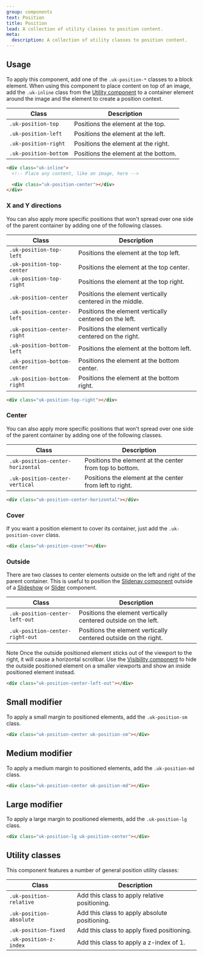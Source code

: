 ```yaml
---
group: components
text: Position
title: Position
lead: A collection of utility classes to position content.
meta:
  description: A collection of utility classes to position content.
---
```



## Usage

To apply this component, add one of the `.uk-position-*` classes to a block element. When using this component to place content on top of an image, add the `.uk-inline` class from the [Utility component](utility.md#inline) to a container element around the image and the element to create a position context.

| Class                 | Description                          |
| --------------------- | ------------------------------------ |
| `.uk-position-top`    | Positions the element at the top.    |
| `.uk-position-left`   | Positions the element at the left.   |
| `.uk-position-right`  | Positions the element at the right.  |
| `.uk-position-bottom` | Positions the element at the bottom. |

```html
<div class="uk-inline">
  <!-- Place any content, like an image, here -->

  <div class="uk-position-center"></div>
</div>
```

<Snippet component="position.basic" />

### X and Y directions

You can also apply more specific positions that won't spread over one side of the parent container by adding one of the following classes.

| Class                        | Description                                              |
| ---------------------------- | -------------------------------------------------------- |
| `.uk-position-top-left`      | Positions the element at the top left.                   |
| `.uk-position-top-center`    | Positions the element at the top center.                 |
| `.uk-position-top-right`     | Positions the element at the top right.                  |
| `.uk-position-center`        | Positions the element vertically centered in the middle. |
| `.uk-position-center-left`   | Positions the element vertically centered on the left.   |
| `.uk-position-center-right`  | Positions the element vertically centered on the right.  |
| `.uk-position-bottom-left`   | Positions the element at the bottom left.                |
| `.uk-position-bottom-center` | Positions the element at the bottom center.              |
| `.uk-position-bottom-right`  | Positions the element at the bottom right.               |

```html
<div class="uk-position-top-right"></div>
```

<Snippet component="position.xy_directions" />

### Center

You can also apply more specific positions that won't spread over one side of the parent container by adding one of the following classes.

| Class                            | Description                                             |
| -------------------------------- | ------------------------------------------------------- |
| `.uk-position-center-horizontal` | Positions the element at the center from top to bottom. |
| `.uk-position-center-vertical`   | Positions the element at the center from left to right. |

```html
<div class="uk-position-center-horizontal"></div>
```

<Snippet component="position.center" />

### Cover

If you want a position element to cover its container, just add the `.uk-position-cover` class.

```html
<div class="uk-position-cover"></div>
```

<Snippet component="position.cover" />

### Outside

There are two classes to center elements outside on the left and right of the parent container. This is useful to position the [Slidenav component](/docs/2.0/slidenav) outside of a [Slideshow](/docs/2.0/slideshow) or [Slider](/docs/2.0/slider) component.

| Class                           | Description                                                     |
| ------------------------------- | --------------------------------------------------------------- |
| `.uk-position-center-left-out`  | Positions the element vertically centered outside on the left.  |
| `.uk-position-center-right-out` | Positions the element vertically centered outside on the right. |

<span class="uk-label uk-label-primary">Note</span> Once the outside positioned
element sticks out of the viewport to the right, it will cause a horizontal
scrollbar. Use the [Visibility component](/docs/2.0/visibility) to hide the outside
positioned element on a smaller viewports and show an inside positioned element
instead.

```html
<div class="uk-position-center-left-out"></div>
```

<Snippet component="position.outside" />

## Small modifier

To apply a small margin to positioned elements, add the `.uk-position-sm` class.

```html
<div class="uk-position-center uk-position-sm"></div>
```

<Snippet component="position.small" />

## Medium modifier

To apply a medium margin to positioned elements, add the `.uk-position-md` class.

```html
<div class="uk-position-center uk-position-md"></div>
```

<Snippet component="position.medium" />

## Large modifier

To apply a large margin to positioned elements, add the `.uk-position-lg` class.

```html
<div class="uk-position-lg uk-position-center"></div>
```

<Snippet component="position.large" />

## Utility classes

This component features a number of general position utility classes:

| Class                   | Description                                   |
| ----------------------- | --------------------------------------------- |
| `.uk-position-relative` | Add this class to apply relative positioning. |
| `.uk-position-absolute` | Add this class to apply absolute positioning. |
| `.uk-position-fixed`    | Add this class to apply fixed positioning.    |
| `.uk-position-z-index`  | Add this class to apply a z-index of 1.       |